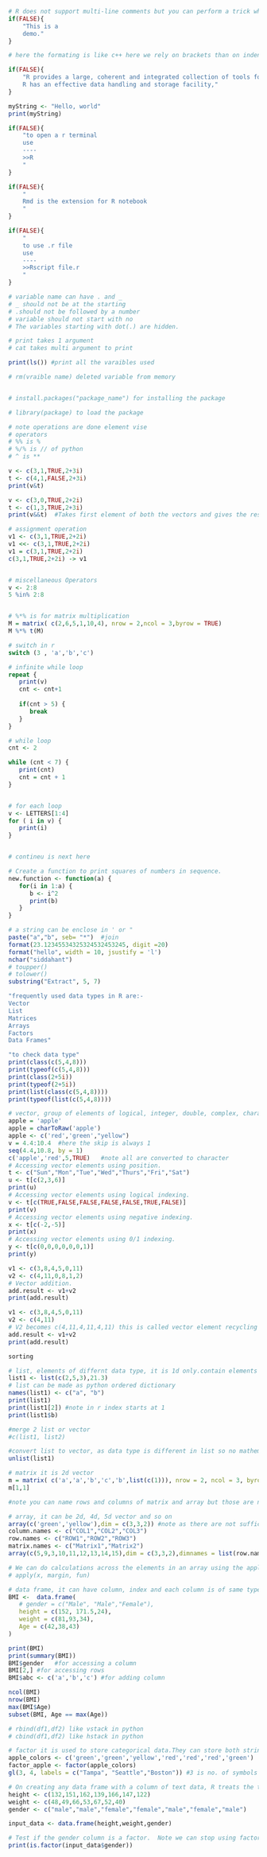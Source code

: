 <!-- https://www.tutorialspoint.com/r/r_data_reshaping.htm -->

```R
# R does not support multi-line comments but you can perform a trick which is something as follows
if(FALSE){
    "This is a 
    demo."
}
```

```R
# here the formating is like c++ here we rely on brackets than on indentation
```

```R
if(FALSE){
    "R provides a large, coherent and integrated collection of tools for data analysis.
    R has an effective data handling and storage facility,"
} 
```

```R
myString <- "Hello, world"
print(myString)
```

```R
if(FALSE){ 
    "to open a r terminal 
    use
    ----
    >>R
    "
}
```

```R
if(FALSE){
    "
    Rmd is the extension for R notebook
    "
}
```

```R
if(FALSE){
    "
    to use .r file
    use
    ----
    >>Rscript file.r
    "
}
```

```R
# variable name can have . and _
# _ should not be at the starting
# .should not be followed by a number
# variable should not start with no
# The variables starting with dot(.) are hidden.

# print takes 1 argument
# cat takes multi argument to print

print(ls()) #print all the varaibles used

# rm(vraible name) deleted variable from memory


# install.packages("package_name") for installing the package

# library(package) to load the package
```

```R
# note operations are done element vise
# operators
# %% is %
# %/% is // of python
# ^ is **

v <- c(3,1,TRUE,2+3i)
t <- c(4,1,FALSE,2+3i)
print(v&t)

v <- c(3,0,TRUE,2+2i)
t <- c(1,3,TRUE,2+3i)
print(v&&t)  #Takes first element of both the vectors and gives the result

# assignment operation
v1 <- c(3,1,TRUE,2+2i)
v1 <<- c(3,1,TRUE,2+2i)
v1 = c(3,1,TRUE,2+2i)
c(3,1,TRUE,2+2i) -> v1


# miscellaneous Operators
v <- 2:8
5 %in% 2:8


# %*% is for matrix multiplication
M = matrix( c(2,6,5,1,10,4), nrow = 2,ncol = 3,byrow = TRUE)
M %*% t(M)

```


```R
# switch in r
switch (3 , 'a','b','c')

```


```R
# infinite while loop
repeat {
   print(v)
   cnt <- cnt+1
   
   if(cnt > 5) {
      break
   }
}

# while loop
cnt <- 2

while (cnt < 7) {
   print(cnt)
   cnt = cnt + 1
}


# for each loop
v <- LETTERS[1:4]
for ( i in v) {
   print(i)
}


# contineu is next here
```


```R
# Create a function to print squares of numbers in sequence.
new.function <- function(a) {
   for(i in 1:a) {
      b <- i^2
      print(b)
   }
}
```


```R
# a string can be enclose in ' or "
paste("a","b", seb= "*")  #join
format(23.12345534325324532453245, digit =20)
format("hello", width = 10, jsustify = 'l')
nchar("siddahant")
# toupper()
# tolower()
substring("Extract", 5, 7)
```





```R
"frequently used data types in R are:-
Vector
List
Matrices
Arrays
Factors
Data Frames"

"to check data type"
print(class(c(5,4,8)))
print(typeof(c(5,4,8)))
print(class(2+5i))
print(typeof(2+5i))
print(list(class(c(5,4,8))))
print(typeof(list(c(5,4,8))))

# vector, group of elements of logical, integer, double, complex, character and raw. here every element data type is of same type. Even when you write just one value in R, it becomes a vector of length 1 and belongs to one of the above vector types.
apple = 'apple'
apple = charToRaw('apple')
apple <- c('red','green',"yellow")
v = 4.4:10.4  #here the skip is always 1
seq(4.4,10.8, by = 1)
c('apple','red',5,TRUE)   #note all are converted to character
# Accessing vector elements using position.
t <- c("Sun","Mon","Tue","Wed","Thurs","Fri","Sat")
u <- t[c(2,3,6)]
print(u)
# Accessing vector elements using logical indexing.
v <- t[c(TRUE,FALSE,FALSE,FALSE,FALSE,TRUE,FALSE)]
print(v)
# Accessing vector elements using negative indexing.
x <- t[c(-2,-5)]
print(x)
# Accessing vector elements using 0/1 indexing.
y <- t[c(0,0,0,0,0,0,1)]
print(y)

v1 <- c(3,8,4,5,0,11)
v2 <- c(4,11,0,8,1,2)
# Vector addition.
add.result <- v1+v2
print(add.result)

v1 <- c(3,8,4,5,0,11)
v2 <- c(4,11)
# V2 becomes c(4,11,4,11,4,11) this is called vector element recycling
add.result <- v1+v2
print(add.result)

sorting
```

```R
# list, elements of differnt data type, it is 1d only.contain elements of different types.A list can also contain a matrix or a function as its elements
list1 <- list(c(2,5,3),21.3)
# list can be made as python ordered dictionary
names(list1) <- c("a", "b")
print(list1)
print(list1[2]) #note in r index starts at 1
print(list1$b)

#merge 2 list or vector
#c(list1, list2)

#convert list to vector, as data type is different in list so no mathematical operation is possible here
unlist(list1)


```




```R
# matrix it is 2d vector
m = matrix( c('a','a','b','c','b',list(c(1))), nrow = 2, ncol = 3, byrow = TRUE)
m[1,1]

#note you can name rows and columns of matrix and array but those are not index
```


```R
# array, it can be 2d, 4d, 5d vector and so on
array(c('green','yellow'),dim = c(3,3,2)) #note as there are not sufficient values so the values will get repeated
column.names <- c("COL1","COL2","COL3")
row.names <- c("ROW1","ROW2","ROW3")
matrix.names <- c("Matrix1","Matrix2")
array(c(5,9,3,10,11,12,13,14,15),dim = c(3,3,2),dimnames = list(row.names,column.names,matrix.names))

# We can do calculations across the elements in an array using the apply() function.
# apply(x, margin, fun)
```

```R
# data frame, it can have column, index and each column is of same type
BMI <- 	data.frame(
   # gender = c("Male", "Male","Female"), 
   height = c(152, 171.5,24), 
   weight = c(81,93,34),
   Age = c(42,38,43)
)

print(BMI)
print(summary(BMI))
BMI$gender   #for accessing a column
BMI[2,] #for accessing rows
BMI$abc <- c('a','b','c') #for adding column

ncol(BMI)
nrow(BMI)
max(BMI$Age)
subset(BMI, Age == max(Age))

# rbind(df1,df2) like vstack in python
# cbind(df1,df2) like hstack in python
```

```R
# factor it is used to store categorical data.They can store both strings and integers. They are useful in the columns which have a limited number of unique values.
apple_colors <- c('green','green','yellow','red','red','red','green')
factor_apple <- factor(apple_colors)
gl(3, 4, labels = c("Tampa", "Seattle","Boston")) #3 is no. of symbols 4 is no. of times to repeat

# On creating any data frame with a column of text data, R treats the text column as categorical data and creates factors on it.
height <- c(132,151,162,139,166,147,122)
weight <- c(48,49,66,53,67,52,40)
gender <- c("male","male","female","female","male","female","male")

input_data <- data.frame(height,weight,gender)

# Test if the gender column is a factor.  Note we can stop using factors in dataframe if we pass stringsAsFactors = FALSE in the dataframe
print(is.factor(input_data$gender))
```

